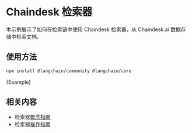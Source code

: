 # Chaindesk 检索器

本示例展示了如何在检索链中使用 Chaindesk 检索器，从 Chaindesk.ai 数据存储中检索文档。

## 使用方法


<IntegrationInstallTooltip></IntegrationInstallTooltip>

```bash npm2yarn
npm install @langchain/community @langchain/core
```


<CodeBlock language="typescript">{Example}</CodeBlock>

## 相关内容

- 检索器[概念指南](/docs/concepts/retrievers)
- 检索器[操作指南](/docs/how_to/#retrievers)